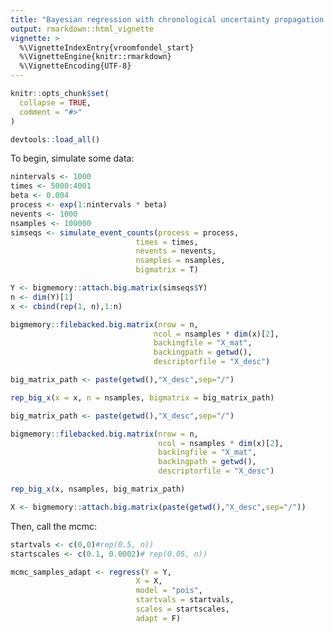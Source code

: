 ```yaml
---
title: "Bayesian regression with chronological uncertainty propagation."
output: rmarkdown::html_vignette
vignette: >
  %\VignetteIndexEntry{vroomfondel_start}
  %\VignetteEngine{knitr::rmarkdown}
  %\VignetteEncoding{UTF-8}
---
```


```r
knitr::opts_chunk$set(
  collapse = TRUE,
  comment = "#>"
)
```

```r
devtools::load_all()
```

To begin, simulate some data:

```r
nintervals <- 1000
times <- 5000:4001
beta <- 0.004
process <- exp(1:nintervals * beta)
nevents <- 1000
nsamples <- 100000
simseqs <- simulate_event_counts(process = process,
                            times = times,
                            nevents = nevents,
                            nsamples = nsamples,
                            bigmatrix = T)

Y <- bigmemory::attach.big.matrix(simseqs$Y)
n <- dim(Y)[1]
x <- cbind(rep(1, n),1:n)

bigmemory::filebacked.big.matrix(nrow = n,
                                ncol = nsamples * dim(x)[2],
                                backingfile = "X_mat",
                                backingpath = getwd(),
                                descriptorfile = "X_desc")

big_matrix_path <- paste(getwd(),"X_desc",sep="/")

rep_big_x(x = x, n = nsamples, bigmatrix = big_matrix_path)

big_matrix_path <- paste(getwd(),"X_desc",sep="/")

bigmemory::filebacked.big.matrix(nrow = n,
                                 ncol = nsamples * dim(x)[2],
                                 backingfile = "X_mat",
                                 backingpath = getwd(),
                                 descriptorfile = "X_desc")

rep_big_x(x, nsamples, big_matrix_path)

X <- bigmemory::attach.big.matrix(paste(getwd(),"X_desc",sep="/"))
```

Then, call the mcmc:

```r
startvals <- c(0,0)#rep(0.5, n))
startscales <- c(0.1, 0.0002)# rep(0.05, n))

mcmc_samples_adapt <- regress(Y = Y,
                            X = X,
                            model = "pois",
                            startvals = startvals,
                            scales = startscales,
                            adapt = F)
```
